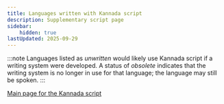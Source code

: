 ```yaml
---
title: Languages written with Kannada script
description: Supplementary script page
sidebar:
    hidden: true
lastUpdated: 2025-09-29
---
```



:::note
Languages listed as _unwritten_ would likely use Kannada script if a writing system were developed. A status of _obsolete_ indicates that the writing system is no longer in use for that language; the language may still be spoken.
:::

<WsList script='Knda' />

[Main page for the Kannada script](/scrlang/scripts/knda)

